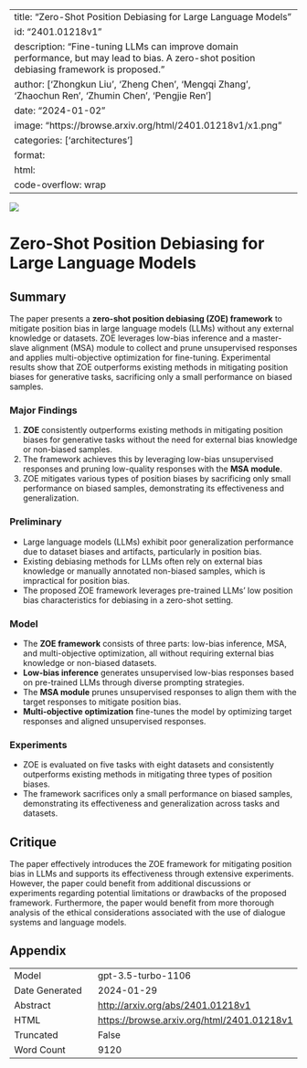 
---
title: "Zero-Shot Position Debiasing for Large Language Models"
id: "2401.01218v1"
description: "Fine-tuning LLMs can improve domain performance, but may lead to bias. A zero-shot position debiasing framework is proposed."
author: ['Zhongkun Liu', 'Zheng Chen', 'Mengqi Zhang', 'Zhaochun Ren', 'Zhumin Chen', 'Pengjie Ren']
date: "2024-01-02"
image: "https://browse.arxiv.org/html/2401.01218v1/x1.png"
categories: ['architectures']
format:
  html:
    code-overflow: wrap
---

![](https://browse.arxiv.org/html/2401.01218v1/x1.png)

# Zero-Shot Position Debiasing for Large Language Models

## Summary
The paper presents a **zero-shot position debiasing (ZOE) framework** to mitigate position bias in large language models (LLMs) without any external knowledge or datasets. ZOE leverages low-bias inference and a master-slave alignment (MSA) module to collect and prune unsupervised responses and applies multi-objective optimization for fine-tuning. Experimental results show that ZOE outperforms existing methods in mitigating position biases for generative tasks, sacrificing only a small performance on biased samples.

### Major Findings
1. **ZOE** consistently outperforms existing methods in mitigating position biases for generative tasks without the need for external bias knowledge or non-biased samples.
2. The framework achieves this by leveraging low-bias unsupervised responses and pruning low-quality responses with the **MSA module**.
3. ZOE mitigates various types of position biases by sacrificing only small performance on biased samples, demonstrating its effectiveness and generalization.

### Preliminary
- Large language models (LLMs) exhibit poor generalization performance due to dataset biases and artifacts, particularly in position bias.
- Existing debiasing methods for LLMs often rely on external bias knowledge or manually annotated non-biased samples, which is impractical for position bias.
- The proposed ZOE framework leverages pre-trained LLMs' low position bias characteristics for debiasing in a zero-shot setting.

### Model
- The **ZOE framework** consists of three parts: low-bias inference, MSA, and multi-objective optimization, all without requiring external bias knowledge or non-biased datasets.
- **Low-bias inference** generates unsupervised low-bias responses based on pre-trained LLMs through diverse prompting strategies.
- The **MSA module** prunes unsupervised responses to align them with the target responses to mitigate position bias.
- **Multi-objective optimization** fine-tunes the model by optimizing target responses and aligned unsupervised responses.

### Experiments
- ZOE is evaluated on five tasks with eight datasets and consistently outperforms existing methods in mitigating three types of position biases.
- The framework sacrifices only a small performance on biased samples, demonstrating its effectiveness and generalization across tasks and datasets.

## Critique
The paper effectively introduces the ZOE framework for mitigating position bias in LLMs and supports its effectiveness through extensive experiments. However, the paper could benefit from additional discussions or experiments regarding potential limitations or drawbacks of the proposed framework. Furthermore, the paper would benefit from more thorough analysis of the ethical considerations associated with the use of dialogue systems and language models.

## Appendix

|          |          |
|----------|----------|
| Model     | gpt-3.5-turbo-1106       |
| Date Generated     | 2024-01-29       |
| Abstract | [http://arxiv.org/abs/2401.01218v1](http://arxiv.org/abs/2401.01218v1)        |
| HTML     | [https://browse.arxiv.org/html/2401.01218v1](https://browse.arxiv.org/html/2401.01218v1)       |
| Truncated       | False       |
| Word Count       | 9120       |